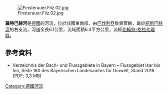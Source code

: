 {{Citecheck|time=2020-12-18T04:44:09+00:00}}
{{Coord|48.906736|N|13.595985|E|display=title}}
[[Image:Finsterauer.Filz.02.jpg|right]]

'''羅特巴赫河'''是[[德國|德國]]的河流，位於該國東南部，由[[巴伐利亞|巴伐利亞]]負責管轄，屬於[[紹斯巴赫河|紹斯巴赫河]]的右支流，河道全長6.1公里，流域面積6.4平方公里，流經[[弗賴翁-格拉弗瑙縣|弗賴翁-格拉弗瑙縣]]。

==參考資料==
*  Verzeichnis der Bach- und Flussgebiete in Bayern – Flussgebiet Isar bis Inn, Seite 180 des Bayerischen Landesamtes für Umwelt, Stand 2016 (PDF; 3,3 MB)

{{Germany-geo-stub}}
[[Category:德國河流|Category:德國河流]]
